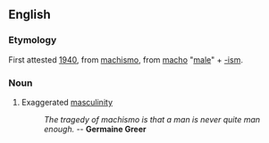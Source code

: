 ==English==

===Etymology===
First attested [[w:1940|1940]], from {{AmS.}} [[machismo]], from {{S.}} [[macho]] "[[male]]" + [[-ism]].

===Noun===
#Exaggerated [[masculinity]]
#: ''The tragedy of machismo is that a man is never quite man enough.'' -- '''Germaine Greer'''